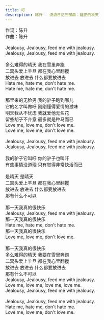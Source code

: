 ```yaml
---
title: 吁
description: 陈升 - 流浪日记三部曲：延安的秋天
---
```


作词：陈升<br />作曲：陈升<br /><br />Jealousy, Jealousy, feed me with jealousy.<br />Jealousy, Jealousy, feed me with jealousy.<br /><br />多么难得的晴天 我在雪里奔跑<br />二窝头爱上羊旦 都在我心里翻搅<br />放进去 放进去 什么都要放进去<br />Hate me, hate me, don't hate me.<br />Hate me, hate me, don't hate me.<br /><br />那里来的无脸男 我的驴子跑到哪儿<br />它的名字叫做吁 刚刚懂得爱情的滋味<br />明天我从不忧虑 我就爱他无名花<br />留些胡子不介意 最多就是种马而已<br />Love me, love me, don't love me.<br />Love me, love me, don't love me.<br /><br />Jealousy, Jealousy, feed me with jealousy.<br />Jealousy, Jealousy, feed me with jealousy.<br /><br />我的驴子它叫吁 你的驴子也叫吁<br />有些事情没道理 只有觉得非常快活而已<br /><br />是晴天 是晴天<br />二窝头爱上羊旦 都在我心里翻搅<br />放进去 放进去 什么都要放进去<br />那有什么不可以<br /><br />那一天我真的很快乐<br />Jealousy, Jealousy, feed me with jealousy.<br />那一天我真的很快乐<br />Hate me, hate me, don't hate me.<br />那一天我真的很快乐<br />Love me, love me, don't love me.<br /><br />那一天我真的很快乐<br />多么难得的晴天 我要在雪里奔跑<br />二窝头爱上羊旦 都在我心里翻搅<br />放进去 放进去 什么都要放进去<br />那有什么不可以<br />Jealousy, Jealousy, feed me with jealousy.<br />Love me, love me, love me, love me.<br />Jealousy, Jealousy, feed me with jealousy.<br /><br />Jealousy, Jealousy, feed me with jealousy.<br />Hate me, hate me, don't hate me.<br />Love me, love me, don't love me.